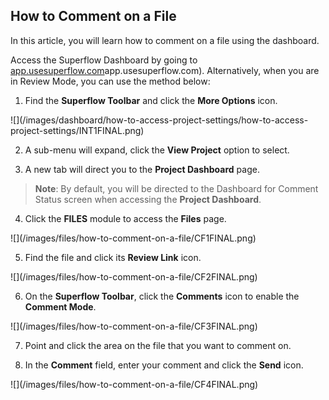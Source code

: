 ## How to Comment on a File

In this article, you will learn how to comment on a file using the dashboard.

Access the Superflow Dashboard by going to [app.usesuperflow.com](app.usesuperflow.com)app.usesuperflow.com). Alternatively, when you are in Review Mode, you can use the method below:

1. Find the **Superflow Toolbar** and click the **More Options** icon.

<Frame>
![](/images/dashboard/how-to-access-project-settings/how-to-access-project-settings/INT1FINAL.png)
</Frame>

2. A sub-menu will expand, click the **View Project** option to select.

3. A new tab will direct you to the **Project Dashboard** page.

> **Note**: By default, you will be directed to the Dashboard for Comment Status screen when accessing the **Project Dashboard**.

4. Click the **FILES** module to access the **Files** page.

<Frame>
![](/images/files/how-to-comment-on-a-file/CF1FINAL.png)
</Frame>

5. Find the file and click its **Review Link** icon.

<Frame>
![](/images/files/how-to-comment-on-a-file/CF2FINAL.png)
</Frame>

6. On the **Superflow Toolbar**, click the **Comments** icon to enable the **Comment Mode**.

<Frame>
![](/images/files/how-to-comment-on-a-file/CF3FINAL.png)
</Frame>

7. Point and click the area on the file that you want to comment on.

8. In the **Comment** field, enter your comment and click the **Send** icon.

<Frame>
![](/images/files/how-to-comment-on-a-file/CF4FINAL.png)
</Frame>



